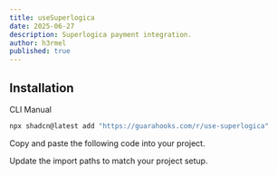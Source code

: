 ```yaml
---
title: useSuperlogica
date: 2025-06-27
description: Superlogica payment integration.
author: h3rmel
published: true
---
```


<HookPreview name="use-superlogica-demo" />

## Installation

<Tabs defaultValue="cli">

<TabsList>
  <TabsTrigger value="cli">CLI</TabsTrigger>
  <TabsTrigger value="manual">Manual</TabsTrigger>
</TabsList>
<TabsContent value="cli">

```bash
npx shadcn@latest add "https://guarahooks.com/r/use-superlogica"
```

</TabsContent>
<TabsContent value="manual">

<Steps>

<Step>Copy and paste the following code into your project.</Step>

<HookSource name="use-superlogica" />

<Step>Update the import paths to match your project setup.</Step>

</Steps>

</TabsContent>

</Tabs>
